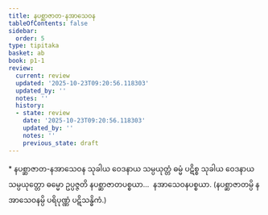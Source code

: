 ```yaml
---
title: နပစ္ဆာဇာတ-နအာသေဝန
tableOfContents: false
sidebar:
  order: 5
type: tipitaka
basket: ab
book: p1-1
review:
  current: review
  updated: '2025-10-23T09:20:56.118303'
  updated_by: ''
  notes: ''
  history:
  - state: review
    date: '2025-10-23T09:20:56.118303'
    updated_by: ''
    notes: ''
    previous_state: draft
---
```



<ReviewStatus review={frontmatter.review} showDetails={true} />

<HypothesisAnnotation frontmatter={frontmatter} />

<DynamicBreadcrumb />

<Paragraph type="center" book="p1-1">
* နပစ္ဆာဇာတ-နအာသေဝန
</Paragraph>

<Division number="11" book="p1-1" e="ch" v="36" p="336">

<Paragraph number="1822" book="p1-1">
သုခါယ ဝေဒနာယ သမ္ပယုတ္တံ ဓမ္မံ ပဋိစ္စ သုခါယ ဝေဒနာယ သမ္ပယုတ္တော ဓမ္မော ဥပ္ပဇ္ဇတိ နပစ္ဆာဇာတပစ္စယာ…  နအာသေဝနပစ္စယာ. (နပစ္ဆာဇာတမ္ပိ နအာသေဝနမ္ပိ ပရိပုဏ္ဏံ ပဋိသန္ဓိကံ.)
</Paragraph>
</Division>